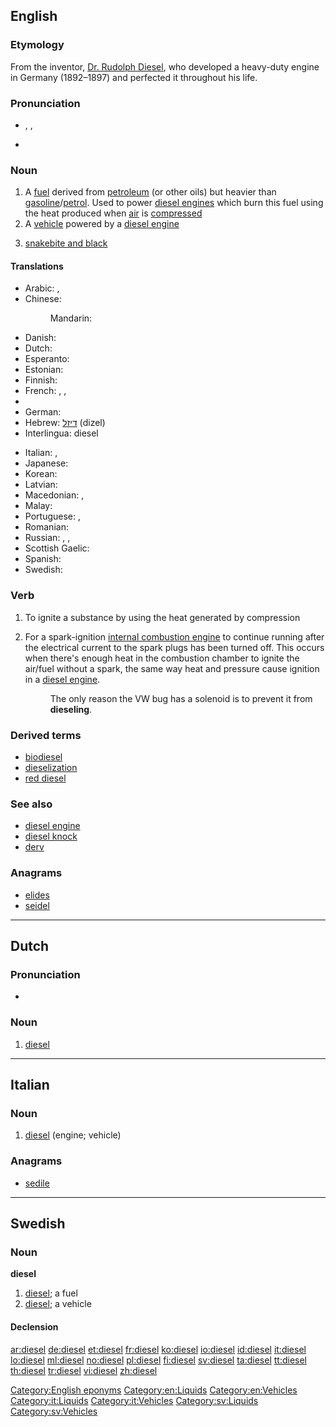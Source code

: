 {{also|Diesel}}
==English==
{{slim-wikipedia}}

===Etymology===
From the inventor, [[w:Rudolph Diesel|Dr. Rudolph Diesel]], who developed a heavy-duty engine in Germany (1892–1897) and perfected it throughout his life.

===Pronunciation===
* {{enPR|dē'zəl}}, {{IPA|/ˈdiːzəl/}}, {{X-SAMPA|/"di:z@l/}}
* {{rhymes|iːzəl}}

===Noun===
{{en-noun|s|-}}

# A [[fuel]] derived from [[petroleum]] (or other oils) but heavier than [[gasoline]]/[[petrol]]. Used to power [[diesel engine]]s which burn this fuel using the heat produced when [[air]] is [[compress]]ed
# A [[vehicle]] powered by a [[diesel engine]]
# {{UK|slang}} [[snakebite and black]]

====Translations====
{{trans-top|fuel}}
* Arabic: {{t-|ar|ديزل|m|tr=dīzal, dīzel|sc=Arab}}, {{t-|ar|سولار|m|tr=sōlār|sc=Arab}}
* Chinese:
*: Mandarin: {{t-|cmn|柴油|tr=cháiyóu|sc=Hani}}
* Danish: {{t-|da|diesel|c}}
* Dutch: {{t-|nl|diesel|m}}
* Esperanto: {{t-|eo|dizelo}}
* Estonian: {{t-|et|diisel}}
* Finnish: {{t+|fi|diesel}}
* French: {{t+|fr|gasoil|m}}, {{t+|fr|gazole|m}}, {{t+|fr|diesel}}
* {{trreq|gl}}
* German: {{t+|de|Diesel|m}}
* Hebrew: [[דיזל]] (dizel) {{m}}
* Interlingua: diesel
{{trans-mid}}
* Italian: {{t+|it|diesel|m}}, {{t+|it|gasolio|m}}
* Japanese: {{t-|ja|軽油|tr=けいゆ, keiyu}}
* Korean: {{t+|ko|경유|tr=gyeong-yu|sc=Kore}}
* Latvian: {{t-|lv|dīzelis}}
* Macedonian: {{t-|mk|дизел|m|tr=dízel}},  {{t-|mk|нафта|f|tr=náfta}}
* Malay: {{t|ms|diesel}}
* Portuguese: {{t-|pt|diesel|m}}, {{t-|pt|óleo diesel|m}}
* Romanian: {{t+|ro|motorină|f}}
* Russian: {{t+|ru|дизель|m|tr=dízelʹ}}, {{t+|ru|солярка|f|tr=soljárka|sc=Cyrl}}, {{t-|ru|дизельное топливо|n|tr=dízelʹnoje tóplivo|sc=Cyrl}}
* Scottish Gaelic: {{t-|gd|dìosal|m}}
* Spanish: {{t-|es|diésel|m}}
* Swedish: {{t+|sv|diesel|c}}
{{trans-bottom}}

===Verb===
{{en-verb}}

# To ignite a substance by using the heat generated by compression
# {{automotive}} For a spark-ignition [[internal combustion engine]] to continue running after the electrical current to the spark plugs has been turned off.  This occurs when there's enough heat in the combustion chamber to ignite the air/fuel without a spark, the same way heat and pressure cause ignition in a [[diesel engine]].
#: The only reason the VW bug has a solenoid is to prevent it from '''dieseling'''.

===Derived terms===
* [[biodiesel]]
* [[dieselization]]
* [[red diesel]]

===See also===
* [[diesel engine]]
* [[diesel knock]]
* [[derv]]

===Anagrams===
* [[elides#English|elides]]
* [[seidel#English|seidel]]

[[Category:English eponyms]]
[[Category:en:Liquids]]
[[Category:en:Vehicles]]

----

==Dutch==

===Pronunciation===
* {{IPA|lang=nl|/ˈdi.zəl/}}

===Noun===
{{nl-noun|m|-|-}}

# [[diesel#English|diesel]]

----

==Italian==

===Noun===
{{head|it|noun}} {{m|inv}}

# [[#English|diesel]] (engine; vehicle)

===Anagrams===
* [[sedile#Italian|sedile]]

[[Category:it:Liquids]]
[[Category:it:Vehicles]]

----

==Swedish==

===Noun===
'''diesel''' {{c}}

# [[#English|diesel]]; a fuel
# [[#English|diesel]]; a vehicle

====Declension====
{{sv-noun-irreg-c|2=dieseln|3=dieslar}}

[[Category:sv:Liquids]]
[[Category:sv:Vehicles]]

[[ar:diesel]]
[[de:diesel]]
[[et:diesel]]
[[fr:diesel]]
[[ko:diesel]]
[[io:diesel]]
[[id:diesel]]
[[it:diesel]]
[[lo:diesel]]
[[ml:diesel]]
[[no:diesel]]
[[pl:diesel]]
[[fi:diesel]]
[[sv:diesel]]
[[ta:diesel]]
[[tt:diesel]]
[[th:diesel]]
[[tr:diesel]]
[[vi:diesel]]
[[zh:diesel]]